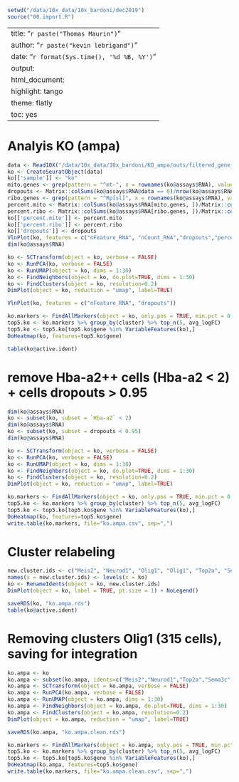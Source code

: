 ```r

setwd("/data/10x_data/10x_bardoni/dec2019")
source("00.import.R")

```

---
title: "`r paste("Thomas Maurin")`"
author: "`r paste("kevin lebrigand")`"
date: "`r format(Sys.time(), '%d %B, %Y')`"
output:
  html_document:
    highlight: tango
    theme: flatly
    toc: yes
---

# Analyis KO (ampa)

```r

data <- Read10X("/data/10x_data/10x_bardoni/KO_ampa/outs/filtered_gene_bc_matrices/mm10/")
ko <- CreateSeuratObject(data)
ko[['sample']] <- "ko"
mito.genes <- grep(pattern = "^mt-", x = rownames(ko@assays$RNA), value = TRUE)
dropouts <- Matrix::colSums(ko@assays$RNA@data == 0)/nrow(ko@assays$RNA)
ribo.genes <- grep(pattern = "^Rp[sl]", x = rownames(ko@assays$RNA), value = TRUE)
percent.mito <- Matrix::colSums(ko@assays$RNA[mito.genes, ])/Matrix::colSums(ko@assays$RNA)
percent.ribo <- Matrix::colSums(ko@assays$RNA[ribo.genes, ])/Matrix::colSums(ko@assays$RNA)
ko[['percent.mito']] <- percent.mito
ko[['percent.ribo']] <- percent.ribo
ko[['dropouts']] <- dropouts
VlnPlot(ko, features = c("nFeature_RNA", "nCount_RNA","dropouts","percent.ribo","percent.mito"), ncol=5, cols = "lightsteelblue3")
dim(ko@assays$RNA)

```

```r

ko <- SCTransform(object = ko, verbose = FALSE)
ko <- RunPCA(ko, verbose = FALSE)
ko <- RunUMAP(object = ko, dims = 1:30)
ko <- FindNeighbors(object = ko, do.plot=TRUE, dims = 1:30)
ko <- FindClusters(object = ko, resolution=0.2)
DimPlot(object = ko, reduction = "umap", label=TRUE)

VlnPlot(ko, features = c("nFeature_RNA", "dropouts"))

```

```r

ko.markers <- FindAllMarkers(object = ko, only.pos = TRUE, min.pct = 0.25, thresh.use = 0.25)
top5.ko <- ko.markers %>% group_by(cluster) %>% top_n(5, avg_logFC)
top5.ko <- top5.ko[top5.ko$gene %in% VariableFeatures(ko),]
DoHeatmap(ko, features=top5.ko$gene)

table(ko@active.ident)

```

# remove Hba-a2++ cells (Hba-a2 < 2) + cells dropouts > 0.95

```r

dim(ko@assays$RNA)
ko <- subset(ko, subset = `Hba-a2` < 2)
dim(ko@assays$RNA)
ko <- subset(ko, subset = dropouts < 0.95)
dim(ko@assays$RNA)

ko <- SCTransform(object = ko, verbose = FALSE)
ko <- RunPCA(ko, verbose = FALSE)
ko <- RunUMAP(object = ko, dims = 1:30)
ko <- FindNeighbors(object = ko, do.plot=TRUE, dims = 1:30)
ko <- FindClusters(object = ko, resolution=0.2)
DimPlot(object = ko, reduction = "umap", label=TRUE)

```

```r

ko.markers <- FindAllMarkers(object = ko, only.pos = TRUE, min.pct = 0.25, thresh.use = 0.25)
top5.ko <- ko.markers %>% group_by(cluster) %>% top_n(5, avg_logFC)
top5.ko <- top5.ko[top5.ko$gene %in% VariableFeatures(ko),]
DoHeatmap(ko, features=top5.ko$gene)
write.table(ko.markers, file="ko.ampa.csv", sep=",")

```

# Cluster relabeling

```r

new.cluster.ids <- c("Meis2", "Neurod1", "Olig1", "Olig1", "Top2a", "Sema3c", "Akap7")
names(x = new.cluster.ids) <- levels(x = ko)
ko <- RenameIdents(object = ko, new.cluster.ids)
DimPlot(object = ko, label = TRUE, pt.size = 1) + NoLegend()

saveRDS(ko, "ko.ampa.rds")
table(ko@active.ident)

```

# Removing clusters Olig1 (315 cells), saving for integration

```r

ko.ampa <- ko
ko.ampa <- subset(ko.ampa, idents=c("Meis2","Neurod1","Top2a","Sema3c", "Akap7"))
ko.ampa <- SCTransform(object = ko.ampa, verbose = FALSE)
ko.ampa <- RunPCA(ko.ampa, verbose = FALSE)
ko.ampa <- RunUMAP(object = ko.ampa, dims = 1:30)
ko.ampa <- FindNeighbors(object = ko.ampa, do.plot=TRUE, dims = 1:30)
ko.ampa <- FindClusters(object = ko.ampa, resolution=0.2)
DimPlot(object = ko.ampa, reduction = "umap", label=TRUE)

saveRDS(ko.ampa, "ko.ampa.clean.rds")

```

```r

ko.markers <- FindAllMarkers(object = ko.ampa, only.pos = TRUE, min.pct = 0.25, thresh.use = 0.25)
top5.ko <- ko.markers %>% group_by(cluster) %>% top_n(5, avg_logFC)
top5.ko <- top5.ko[top5.ko$gene %in% VariableFeatures(ko),]
DoHeatmap(ko.ampa, features=top5.ko$gene)
write.table(ko.markers, file="ko.ampa.clean.csv", sep=",")

```
